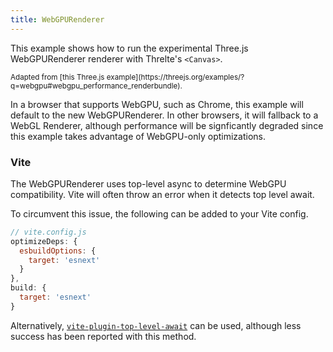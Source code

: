 ```yaml
---
title: WebGPURenderer
---
```


This example shows how to run the experimental Three.js WebGPURenderer renderer with Threlte's `<Canvas>`.

<Example path="renderers/WebGPU" />

<small>
  Adapted from [this Three.js
  example](https://threejs.org/examples/?q=webgpu#webgpu_performance_renderbundle).
</small>

In a browser that supports WebGPU, such as Chrome, this example will default to the new WebGPURenderer.
In other browsers, it will fallback to a WebGL Renderer, although performance will be signficantly degraded since this example takes
advantage of WebGPU-only optimizations.

### Vite

The WebGPURenderer uses top-level async to determine WebGPU compatibility. Vite will often throw an error when it detects top level await.

To circumvent this issue, the following can be added to your Vite config.

```js
// vite.config.js
optimizeDeps: {
  esbuildOptions: {
    target: 'esnext'
  }
},
build: {
  target: 'esnext'
}
```

Alternatively, [`vite-plugin-top-level-await`](https://github.com/Menci/vite-plugin-top-level-await) can be used, although less success has been reported with this method.
